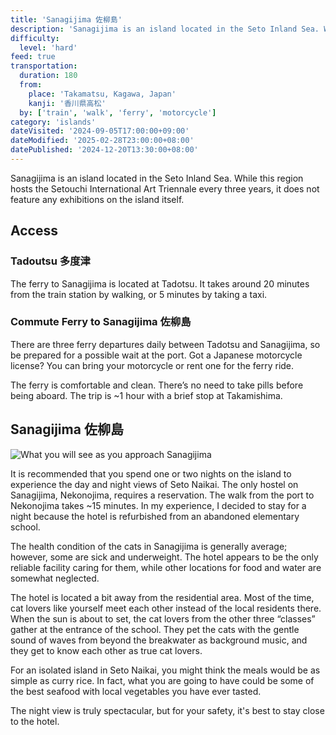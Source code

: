 ```yaml
---
title: 'Sanagijima 佐柳島'
description: 'Sanagijima is an island located in the Seto Inland Sea. While this region hosts the Setouchi International Art Triennale every three years, it does not feature any exhibitions on the island itself.'
difficulty:
  level: 'hard'
feed: true
transportation:
  duration: 180
  from:
    place: 'Takamatsu, Kagawa, Japan'
    kanji: '香川県高松'
  by: ['train', 'walk', 'ferry', 'motorcycle']
category: 'islands'
dateVisited: '2024-09-05T17:00:00+09:00'
dateModified: '2025-02-28T23:00:00+08:00'
datePublished: '2024-12-20T13:30:00+08:00'
---
```



Sanagijima is an island located in the Seto Inland Sea. While this region hosts the Setouchi International Art Triennale every three years, it does not feature any exhibitions on the island itself.

<Abstract transportation={frontmatter.transportation} />

## Access

### Tadoutsu 多度津

The ferry to Sanagijima is located at Tadotsu. It takes around 20 minutes from the train station by walking, or 5 minutes by taking a taxi.

### Commute Ferry to Sanagijima 佐柳島

There are three ferry departures daily between Tadotsu and Sanagijima, so be prepared for a possible wait at the port. Got a Japanese motorcycle license? You can bring your motorcycle or rent one for the ferry ride.

The ferry is comfortable and clean. There’s no need to take pills before being aboard. The trip is ~1 hour with a brief stop at Takamishima.

## Sanagijima 佐柳島

![What you will see as you approach Sanagijima](@assets/sanagijima/arriving.jpg)

It is recommended that you spend one or two nights on the island to experience the day and night views of Seto Naikai. The only hostel on Sanagijima, Nekonojima, requires a reservation. The walk from the port to Nekonojima takes ~15 minutes. In my experience, I decided to stay for a night because the hotel is refurbished from an abandoned elementary school.

The health condition of the cats in Sanagijima is generally average; however, some are sick and underweight. The hotel appears to be the only reliable facility caring for them, while other locations for food and water are somewhat neglected.

The hotel is located a bit away from the residential area. Most of the time, cat lovers like yourself meet each other instead of the local residents there. When the sun is about to set, the cat lovers from the other three “classes” gather at the entrance of the school. They pet the cats with the gentle sound of waves from beyond the breakwater as background music, and they get to know each other as true cat lovers.

For an isolated island in Seto Naikai, you might think the meals would be as simple as curry rice. In fact, what you are going to have could be some of the best seafood with local vegetables you have ever tasted.

The night view is truly spectacular, but for your safety, it's best to stay close to the hotel.
